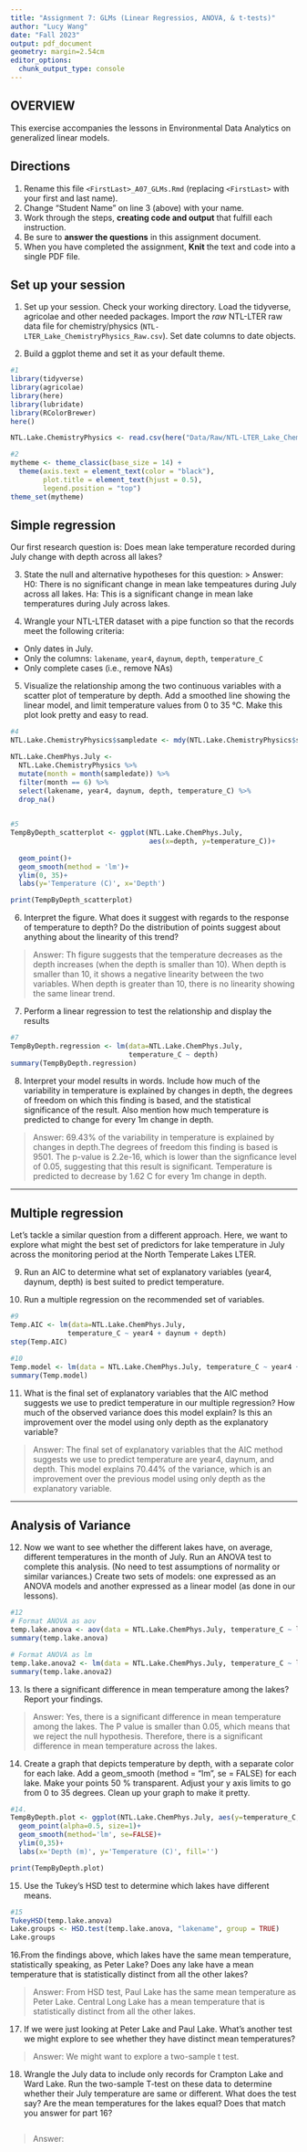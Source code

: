 ```yaml
---
title: "Assignment 7: GLMs (Linear Regressios, ANOVA, & t-tests)"
author: "Lucy Wang"
date: "Fall 2023"
output: pdf_document
geometry: margin=2.54cm
editor_options: 
  chunk_output_type: console
---
```


## OVERVIEW

This exercise accompanies the lessons in Environmental Data Analytics on generalized linear models. 

## Directions
1. Rename this file `<FirstLast>_A07_GLMs.Rmd` (replacing `<FirstLast>` with your first and last name).
2. Change "Student Name" on line 3 (above) with your name.
3. Work through the steps, **creating code and output** that fulfill each instruction.
4. Be sure to **answer the questions** in this assignment document.
5. When you have completed the assignment, **Knit** the text and code into a single PDF file.


## Set up your session 
1. Set up your session. Check your working directory. Load the tidyverse, agricolae and other needed packages. Import the *raw* NTL-LTER raw data file for chemistry/physics (`NTL-LTER_Lake_ChemistryPhysics_Raw.csv`). Set date columns to date objects.

2. Build a ggplot theme and set it as your default theme.

```r
#1
library(tidyverse)
library(agricolae)
library(here)
library(lubridate)
library(RColorBrewer)
here()

NTL.Lake.ChemistryPhysics <- read.csv(here("Data/Raw/NTL-LTER_Lake_ChemistryPhysics_Raw.csv"), stringsAsFactors = TRUE)

#2
mytheme <- theme_classic(base_size = 14) +
  theme(axis.text = element_text(color = "black"), 
        plot.title = element_text(hjust = 0.5), 
        legend.position = "top")
theme_set(mytheme)
```

## Simple regression
Our first research question is: Does mean lake temperature recorded during July change with depth across all lakes?

3. State the null and alternative hypotheses for this question:
> Answer:
H0: There is no significant change in mean lake tempeatures during July across all lakes. 
Ha: This is a significant change in mean lake temperatures during July across lakes.  


4.  Wrangle your NTL-LTER dataset with a pipe function so that the records meet the following criteria: 
 * Only dates in July. 
 * Only the columns: `lakename`, `year4`, `daynum`, `depth`, `temperature_C`
 * Only complete cases (i.e., remove NAs)

5. Visualize the relationship among the two continuous variables with a scatter plot of temperature by depth. Add a smoothed line showing the linear model, and limit temperature values from 0 to 35 °C. Make this plot look pretty and easy to read.

```r
#4
NTL.Lake.ChemistryPhysics$sampledate <- mdy(NTL.Lake.ChemistryPhysics$sampledate)

NTL.Lake.ChemPhys.July <- 
  NTL.Lake.ChemistryPhysics %>%
  mutate(month = month(sampledate)) %>%
  filter(month == 6) %>%
  select(lakename, year4, daynum, depth, temperature_C) %>%
  drop_na()

  
#5
TempByDepth_scatterplot <- ggplot(NTL.Lake.ChemPhys.July, 
                                  aes(x=depth, y=temperature_C))+ 
  
  geom_point()+
  geom_smooth(method = 'lm')+ 
  ylim(0, 35)+
  labs(y='Temperature (C)', x='Depth')

print(TempByDepth_scatterplot)

```


6. Interpret the figure. What does it suggest with regards to the response of temperature to depth? Do the distribution of points suggest about anything about the linearity of this trend?

> Answer: Th figure suggests that the temperature decreases as the depth increases (when the depth is smaller than 10). When depth is smaller than 10, it shows a negative linearity between the two variables. When depth is greater than 10, there is no linearity showing the same linear trend.   


7. Perform a linear regression to test the relationship and display the results

```r
#7
TempByDepth.regression <- lm(data=NTL.Lake.ChemPhys.July, 
                             temperature_C ~ depth)
summary(TempByDepth.regression)

```


8. Interpret your model results in words. Include how much of the variability in temperature is explained by changes in depth, the degrees of freedom on which this finding is based, and the statistical significance of the result. Also mention how much temperature is predicted to change for every 1m change in depth. 

> Answer: 69.43% of the variability in temperature is explained by changes in depth.The degrees of freedom this finding is based is 9501. The p-value is 2.2e-16, which is lower than the signficance level of 0.05, suggesting that this result is significant. Temperature is predicted to decrease by 1.62 C for every 1m change in depth. 


---

## Multiple regression
Let's tackle a similar question from a different approach. Here, we want to explore what might the best set of predictors for lake temperature in July across the monitoring period at the North Temperate Lakes LTER. 


9. Run an AIC to determine what set of explanatory variables (year4, daynum, depth) is best suited to predict temperature.

10. Run a multiple regression on the recommended set of variables. 

```r
#9
Temp.AIC <- lm(data=NTL.Lake.ChemPhys.July, 
              temperature_C ~ year4 + daynum + depth)
step(Temp.AIC)

#10
Temp.model <- lm(data = NTL.Lake.ChemPhys.July, temperature_C ~ year4 + daynum + depth)
summary(Temp.model)

```

11. What is the final set of explanatory variables that the AIC method suggests we use to predict temperature in our multiple regression? How much of the observed variance does this model explain? Is this an improvement over the model using only depth as the explanatory variable?

> Answer: The final set of explanatory variables that the AIC method suggests we use to predict temperature are year4, daynum, and depth. This model explains 70.44% of the variance, which is an improvement over the previous model using only depth as the explanatory variable. 


---
## Analysis of Variance

12. Now we want to see whether the different lakes have, on average, different temperatures in the month of July. Run an ANOVA test to complete this analysis. (No need to test assumptions of normality or similar variances.) Create two sets of models: one expressed as an ANOVA models and another expressed as a linear model (as done in our lessons).

```r
#12
# Format ANOVA as aov
temp.lake.anova <- aov(data = NTL.Lake.ChemPhys.July, temperature_C ~ lakename)
summary(temp.lake.anova)

# Format ANOVA as lm
temp.lake.anova2 <- lm(data = NTL.Lake.ChemPhys.July, temperature_C ~ lakename)
summary(temp.lake.anova2)

```

13. Is there a significant difference in mean temperature among the lakes? Report your findings. 

> Answer: Yes, there is a significant difference in mean temperature among the lakes. The P value is smaller than 0.05, which means that we reject the null hypothesis. Therefore, there is a significant difference in mean temperature across the lakes. 



14. Create a graph that depicts temperature by depth, with a separate color for each lake. Add a geom_smooth (method = "lm", se = FALSE) for each lake. Make your points 50 % transparent. Adjust your y axis limits to go from 0 to 35 degrees. Clean up your graph to make it pretty. 

```r
#14.
TempByDepth.plot <- ggplot(NTL.Lake.ChemPhys.July, aes(y=temperature_C, x=depth, color=lakename))+
  geom_point(alpha=0.5, size=1)+
  geom_smooth(method='lm', se=FALSE)+
  ylim(0,35)+
  labs(x='Depth (m)', y='Temperature (C)', fill='')

print(TempByDepth.plot)

```

15. Use the Tukey's HSD test to determine which lakes have different means.

```r
#15
TukeyHSD(temp.lake.anova)
Lake.groups <- HSD.test(temp.lake.anova, "lakename", group = TRUE)
Lake.groups

```

16.From the findings above, which lakes have the same mean temperature, statistically speaking, as Peter Lake? Does any lake have a mean temperature that is statistically distinct from all the other lakes?

>Answer: From HSD test, Paul Lake has the same mean temperature as Peter Lake. Central Long Lake has a mean temperature that is statistically distinct from all the other lakes. 

 

17. If we were just looking at Peter Lake and Paul Lake. What's another test we might explore to see whether they have distinct mean temperatures? 

>Answer: We might want to explore a two-sample t test. 



18. Wrangle the July data to include only records for Crampton Lake and Ward Lake. Run the two-sample T-test on these data to determine whether their July temperature are same or different. What does the test say? Are the mean temperatures for the lakes equal? Does that match you answer for part 16?

```r

```

>Answer: 
